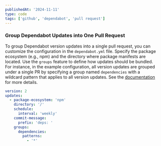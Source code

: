 ```yaml
---
publishedAt: '2024-11-11'
type: code
tags: ['github', 'dependabot', 'pull request']
---
```


###  Group Dependabot Updates into One Pull Request

To group Dependabot version updates into a single pull request, you can customize the configuration in the `dependabot.yml` file. Specify the package ecosystem (e.g., npm) and the directory where package manifests are located. Use the `groups` feature to define how updates should be bundled. For instance, in the example configuration, all version updates are grouped under a single PR by specifying a group named `dependencies` with a wildcard pattern that applies to all version updates. See the [documentation](https://docs.github.com/code-security/dependabot/dependabot-version-updates/configuration-options-for-the-dependabot.yml-file) for more details.

```yml
version: 2
updates:
  - package-ecosystem: 'npm'
    directory: '/'
    schedule:
      interval: 'weekly'
    commit-message:
      prefix: 'deps: '
    groups:
      dependencies:
        patterns:
          - '*'
```
